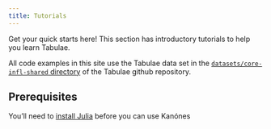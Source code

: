 ```yaml
---
title: Tutorials
---
```


Get your quick starts here! This section has introductory tutorials to help you learn Tabulae.

All code examples in this site use the Tabulae data set in the [`datasets/core-infl-shared` directory](https://github.com/neelsmith/Tabulae.jl/tree/main/datasets/core-infl-shared) of the Tabulae github repository.



## Prerequisites

You’ll need to [install Julia](https://julialang.org/downloads/) before you can use Kanónes